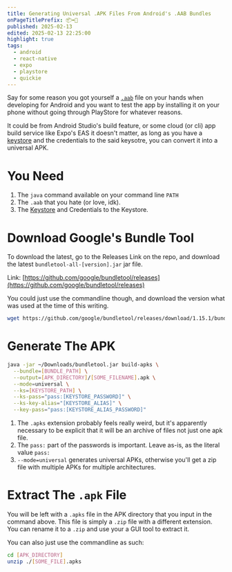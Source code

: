 ```yaml
---
title: Generating Universal .APK Files From Android's .AAB Bundles
onPageTitlePrefix: 📦➡🤖
published: 2025-02-13
edited: 2025-02-13 22:25:00
highlight: true
tags:
  - android
  - react-native
  - expo
  - playstore
  - quickie
---
```


Say for some reason you got yourself a [`.aab`](https://developer.android.com/guide/app-bundle) file on
your hands when developing for Android and you want to test the app by installing it on your phone
without going through PlayStore for whatever reasons.

It could be from Android Studio's build feature, or some cloud (or cli) app build service like Expo's EAS
it doesn't matter, as long as you have a [keystore](https://developer.android.com/training/articles/keystore)
and the credentials to the said keysotre, you can convert it into a universal APK.

# You Need

1. The `java` command available on your command line `PATH`
2. The `.aab` that you hate (or love, idk).
3. The [Keystore](https://developer.android.com/training/articles/keystore) and Credentials to the Keystore.

# Download Google's Bundle Tool

To download the latest, go to the Releases Link on the repo,
and download the latest `bundletool-all-[version].jar` jar file.

Link: [https://github.com/google/bundletool/releases](https://github.com/google/bundletool/releases)

You could just use the commandline though, and download the version what was used at the time
of this writing.

```bash
wget https://github.com/google/bundletool/releases/download/1.15.1/bundletool-all-1.15.1.jar -O ~/Downloads/bundletool.jar
```

# Generate The APK

```bash
java -jar ~/Downloads/bundletool.jar build-apks \
  --bundle=[BUNDLE_PATH] \
  --output=[APK_DIRECTORY]/[SOME_FILENAME].apk \
  --mode=universal \
  --ks=[KEYSTORE_PATH] \
  --ks-pass="pass:[KEYSTORE_PASSWORD]" \
  --ks-key-alias="[KEYSTORE_ALIAS]" \
  --key-pass="pass:[KEYSTORE_ALIAS_PASSWORD]"
```

1. The `.apks` extension probably feels really weird, but it's apparently necessary to be
   explicit that it will be an archive of files not just one apk file.
2. The `pass:` part of the passwords is important. Leave as-is, as the literal value
   `pass:`
3. `--mode=universal` generates universal APKs, otherwise
   you'll get a zip file with multiple APKs for multiple architectures.

# Extract The `.apk` File

You will be left with a `.apks` file in the APK directory that you input in the command
above. This file is simply a `.zip` file with a different extension. You can rename it to a `.zip`
and use your a GUI tool to extract it.

You can also just use the commandline as such:

```bash
cd [APK_DIRECTORY]
unzip ./[SOME_FILE].apks
```
